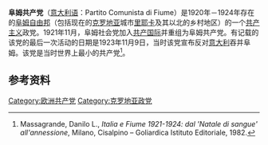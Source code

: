 {{共产党}}
'''阜姆共产党'''（[[意大利语|意大利语]]：Partito Comunista di Fiume）是1920年－1924年存在的[[阜姆自由邦|阜姆自由邦]]（包括现在的[[克罗地亚|克罗地亚]]城市[[里耶卡|里耶卡]]及其以北的乡村地区）的一个[[共产主义|共产主义]]政党。1921年11月，阜姆社会党加入[[共产国际|共产国际]]并重组为阜姆共产党。有记载的该党的最后一次活动的日期是1923年11月9日，当时该党宣布反对[[意大利|意大利]]吞并阜姆。该党是当时世界上最小的共产党<ref>Massagrande, Danilo L., ''Italia e Fiume 1921-1924: dal 'Natale di sangue' all'annessione'', Milano, Cisalpino – Goliardica Istituto Editoriale, 1982.</ref>。

==参考资料==
{{reflist}}

[[Category:欧洲共产党|Category:欧洲共产党]]
[[Category:克罗地亚政党|Category:克罗地亚政党]]